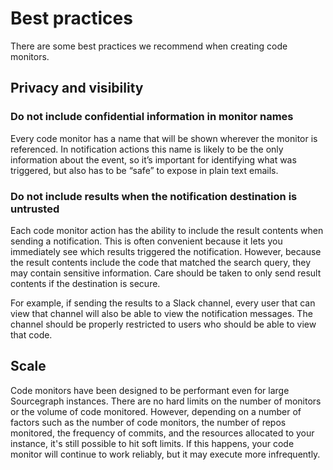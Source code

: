 # Best practices

There are some best practices we recommend when creating code monitors.

## Privacy and visibility

### Do not include confidential information in monitor names

Every code monitor has a name that will be shown wherever the monitor is referenced. In notification actions this name is likely to be the only information about the event, so it’s important for identifying what was triggered, but also has to be “safe” to expose in plain text emails.

### Do not include results when the notification destination is untrusted

Each code monitor action has the ability to include the result contents when sending a notification. This is often convenient because it lets you immediately see which results triggered the notification. However, because the result contents include the code that matched the search query, they may contain sensitive information. Care should be taken to only send result contents if the destination is secure.

For example, if sending the results to a Slack channel, every user that can view that channel will also be able to view the notification messages. The channel should be properly restricted to users who should be able to view that code.

## Scale

Code monitors have been designed to be performant even for large Sourcegraph instances. There are no hard limits on the number of monitors or the volume of code monitored. However, depending on a number of factors such as the number of code monitors, the number of repos monitored, the frequency of commits, and the resources allocated to your instance, it's still possible to hit soft limits. If this happens, your code monitor will continue to work reliably, but it may execute more infrequently.

